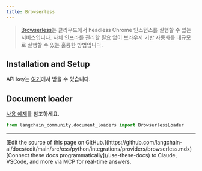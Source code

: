```yaml
---
title: Browserless
---
```


>[Browserless](https://www.browserless.io/docs/start)는 클라우드에서 headless Chrome 인스턴스를 실행할 수 있는 서비스입니다. 자체 인프라를 관리할 필요 없이 브라우저 기반 자동화를 대규모로 실행할 수 있는 훌륭한 방법입니다.

## Installation and Setup

API key는 [여기](https://www.browserless.io/pricing/)에서 받을 수 있습니다.


## Document loader

[사용 예제](/oss/python/integrations/document_loaders/browserless)를 참조하세요.

```python
from langchain_community.document_loaders import BrowserlessLoader
```

---

<Callout icon="pen-to-square" iconType="regular">
    [Edit the source of this page on GitHub.](https://github.com/langchain-ai/docs/edit/main/src/oss/python/integrations/providers/browserless.mdx)
</Callout>
<Tip icon="terminal" iconType="regular">
    [Connect these docs programmatically](/use-these-docs) to Claude, VSCode, and more via MCP for    real-time answers.
</Tip>
